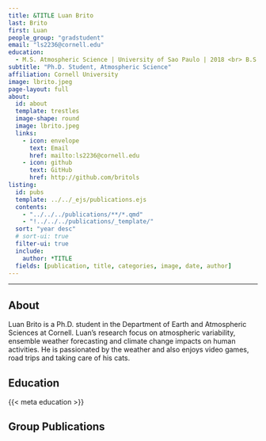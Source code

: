 ```yaml
---
title: &TITLE Luan Brito
last: Brito
first: Luan
people_group: "gradstudent"
email: "ls2236@cornell.edu"
education:
  - M.S. Atmospheric Science | University of Sao Paulo | 2018 <br> B.S. Atmospheric Science | University of Sao Paulo | 2012
subtitle: "Ph.D. Student, Atmospheric Science"
affiliation: Cornell University
image: lbrito.jpeg
page-layout: full
about: 
  id: about
  template: trestles
  image-shape: round
  image: lbrito.jpeg
  links:
    - icon: envelope
      text: Email
      href: mailto:ls2236@cornell.edu
    - icon: github
      text: GitHub 
      href: http://github.com/britols
listing:
  id: pubs
  template: ../../_ejs/publications.ejs 
  contents: 
    - "../../../publications/**/*.qmd"
    - "!../../../publications/_template/"
  sort: "year desc"
  # sort-ui: true
  filter-ui: true
  include:
    author: *TITLE
  fields: [publication, title, categories, image, date, author]
---
```


<hr>

## About

:::{#about}


Luan Brito is a Ph.D. student in the Department of Earth and Atmospheric Sciences at Cornell. Luan’s research focus on atmospheric variability, ensemble weather forecasting and climate change impacts on human activities. He is passionated by the weather and also enjoys video games, road trips and taking care of his cats.


## Education


{{< meta education >}}

:::

<p>

## Group Publications

:::{#pubs}
:::
